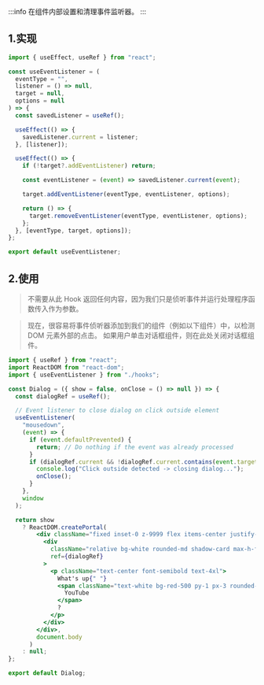 :::info
在组件内部设置和清理事件监听器。
:::

## 1.实现

```jsx
import { useEffect, useRef } from "react";

const useEventListener = (
  eventType = "",
  listener = () => null,
  target = null,
  options = null
) => {
  const savedListener = useRef();

  useEffect(() => {
    savedListener.current = listener;
  }, [listener]);

  useEffect(() => {
    if (!target?.addEventListener) return;

    const eventListener = (event) => savedListener.current(event);

    target.addEventListener(eventType, eventListener, options);

    return () => {
      target.removeEventListener(eventType, eventListener, options);
    };
  }, [eventType, target, options]);
};

export default useEventListener;
```

## 2.使用

> 不需要从此 Hook 返回任何内容，因为我们只是侦听事件并运行处理程序函数传入作为参数。

> 现在，很容易将事件侦听器添加到我们的组件（例如以下组件）中，以检测 DOM 元素外部的点击。 如果用户单击对话框组件，则在此处关闭对话框组件。

```jsx
import { useRef } from "react";
import ReactDOM from "react-dom";
import { useEventListener } from "./hooks";

const Dialog = ({ show = false, onClose = () => null }) => {
  const dialogRef = useRef();

  // Event listener to close dialog on click outside element
  useEventListener(
    "mousedown",
    (event) => {
      if (event.defaultPrevented) {
        return; // Do nothing if the event was already processed
      }
      if (dialogRef.current && !dialogRef.current.contains(event.target)) {
        console.log("Click outside detected -> closing dialog...");
        onClose();
      }
    },
    window
  );

  return show
    ? ReactDOM.createPortal(
        <div className="fixed inset-0 z-9999 flex items-center justify-center p-4 md:p-12 bg-blurred">
          <div
            className="relative bg-white rounded-md shadow-card max-h-full max-w-screen-sm w-full animate-zoom-in px-6 py-20"
            ref={dialogRef}
          >
            <p className="text-center font-semibold text-4xl">
              What's up{" "}
              <span className="text-white bg-red-500 py-1 px-3 rounded-md mr-1">
                YouTube
              </span>
              ?
            </p>
          </div>
        </div>,
        document.body
      )
    : null;
};

export default Dialog;
```
